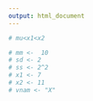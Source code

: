 ```yaml
---
output: html_document
---
```


```r

# mu<x1<x2

# mm <-  10
# sd <- 2
# ss <- 2^2
# x1 <- 7
# x2 <- 11
# vnam <- "X"

```
\begin{eqnarray*}
P(`r x1`<`r vnam`\leq `r x2`) &=& P\left( \frac {`r x1` - `r mm`}{\sqrt{`r ss`}} < \frac {`r vnam` - \mu}\sigma \leq \frac {`r x2` - `r mm`}{\sqrt{`r ss`}}\right)  \\
              &=& P\left( `r (x1 - mm)/sqrt(ss)` < Z \leq `r (x2 - mm)/sqrt(ss)`\right) \\
              &=& \Phi(`r (x2 - mm)/sqrt(ss)`)-\Phi(`r (x1 - mm)/sqrt(ss)`)\\
              &=& `r pnorm((x2 - mm)/sqrt(ss))`-`r pnorm((x1 - mm)/sqrt(ss))`\\
              &=& `r pnorm((x2 - mm)/sqrt(ss))-pnorm((x1 - mm)/sqrt(ss))`
\end{eqnarray*}
